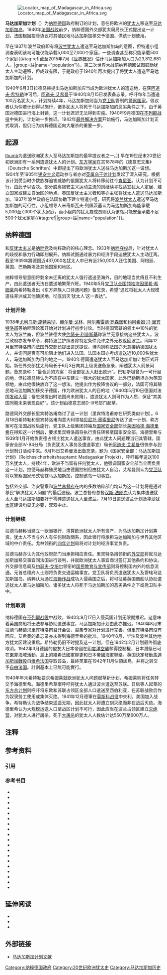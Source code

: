 {{noteTA 
|1=zh-hans:信息; zh-hant:資訊;}}
[[File:Locator_map_of_Madagascar_in_Africa.svg|right]]

'''马达加斯加计划'''（{{lang-de|Madagaskarplan}}）为[[纳粹德国|纳粹德国]]政府制订的计划，意在将欧洲的[[犹太人|犹太人]]移送至[[马达加斯加|马达加斯加岛]]。1940年[[法国战役|法国战败]]前夕，纳粹德国外交部犹太局局长{{le|弗朗茨·拉德马赫|Franz Rademacher}}正式提出这一计划，法国根据投降协议将其殖民地马达加斯加移交予德国，供该计划使用。

早在1937年波兰政府即有将[[波兰犹太人历史|波兰犹太人]]遣送至马达加斯加岛的意图{{sfn|Browning|2004|p=82}}{{sfn|Nicosia|2008|p=280}}，但特遣小组调查表明该岛可能仅能承载5,000至7,000个家庭，一些调查甚至称只能承载500个家庭{{#tag:ref|截至2015年7月《[[世界概况|世界概况]]》估计马达加斯加人口为23,812,681人{{sfn|World Factbook|2015}}。|group=註|name="population"}}。第二次世界大战前纳粹德國试图鼓励犹太人主动遷移，但成效有限，于是政府于1940年再次提出了将犹太人遣送至马达加斯加的计划。

1940年6月3日拉德马赫提出马达加斯加应当成为欧洲犹太人的遣送地，在获[[阿道夫·希特勒|阿道夫·希特勒]]许可后，[[阿道夫·艾希曼|阿道夫·艾希曼]]于1940年8月15日发表备忘录，呼吁每年当遣送100万名犹太人，计划持续4年，马达加斯加则当为[[党卫队|党卫队]]管制的[[警察国家|警察国家]]。倡议者认为倘若计划得以施行，诸多犹太人将死于马达加斯加的恶劣条件之下{{sfn|Longerich|2010|p=162}}。由于英国对德国进行海上封锁，这一计划迟迟无法得到实施。1940年9月德国在[[不列颠战役|不列颠战役]]中失利，计划进一步推迟。1942年[[最终解决方案|最终解决方案]]开始施行，马达加斯加计划正式取消，但仍旧为纳粹德国迈向大屠杀的重要一步{{sfn|Browning|1995|pp=18–19,127–128}}。

==起源==
[[file:Paul_Anton_de_Lagarde.png|thumb]]{{le|保罗·德·拉加德|Paul de Lagarde}}为遣送欧洲犹太人至马达加斯加的最早提议者之一{{sfn|Gerdmar|2009|p=180}}。]]
早在19世纪末20世纪初欧洲即有一系列遣送犹太人的计划。[[东方学|东方学家]]{{le|保罗·德·拉加德|Paul de Lagarde}}在其1878年的《德意志文集》（Deutsche Schriften）中即提出了将欧洲犹太人送往马达加斯加这一设想{{sfn|Gerdmar|2009|p=180}}{{sfn|Ehrlich|2009|p=452}}。1904年至1905年[[锡安主义|锡安主义]]运动参与者亦对[[英属乌干达计划|英属乌干达计划]]发起了深入研究。根据该计划受当时少数族群迫害威胁的俄国犹太人将转移前往今[[肯尼亚|肯尼亚]]。{{le|世界锡安主义者大会|World Zionist Congress|锡安主义者大会}}认为计划不可行，由此予以否决{{sfn|Telushkin|2001|pp=280–281}}。部分脱离锡安主义运动主流的{{le|犹太民族的家园|Homeland for the Jewish people|领地主义者}}则继续寻找适宜犹太人定居、建立国家或建立自治区的地点{{sfn|Cesarani|1995|p=101}}。英国反犹太主义者{{le|亨利·汉密尔顿·比米什|Henry Hamilton Beamish}}和{{le|阿诺德·利斯|Arnold Leese}}等亦主张将犹太人遣送马达加斯加{{sfn|Browning|2004|p=81}}。1937年波兰政府在法国协助下建立特遣小组，研究将[[波兰犹太人历史|波兰犹太人]]遣送至马达加斯加的可行性{{sfn|Nicosia|2008|p=280}}。小组领导人米奇斯瓦夫·列佩茨基认为马达加斯加岛能承载5,000至7,000个犹太家庭，而小组内的犹太裔成员则认为该岛只能安全承载不足500个犹太家庭{{sfn|Browning|2004|p=82}}{{#tag:ref||group=註|name="population"}}。

==纳粹德国==
{{le|纳粹德国种族政策|Racial policy of Nazi Germany|种族主义}}和[[反犹太主义|反犹太主义]]是[[纳粹党|纳粹党]]及纳粹政府的核心理念{{sfn|Longerich|2010|p=31}}。1933年[[纳粹党掌权|纳粹夺权]]后，针对犹太人的歧视和暴力行动即刻展开{{sfn|Shirer|1960|p=203}}。纳粹试图通过暴力和经济手段迫使犹太人主动迁离{{sfn|Longerich|2010|pp=67–69}}。截至1939年將德国近437,000名犹太人中已有近250,000人迁往美国、阿根廷、英国、巴勒斯坦及其他国家和地区{{sfn|Longerich|2010|p=127}}{{sfn|Evans|2005|pp=555–558}}。

纳粹领导层意图将剩余未迁离的犹太人强行遣送至海外，目的地理当贫瘠且不利生产，由此遣送者无法在遣送地繁荣兴旺{{sfn|Kershaw|2008|pp=452–453}}。1940年5月[[党卫队全国领袖|党卫队全国领袖]][[海因里希·希姆莱|海因里希·希姆莱]]向希特勒发出《东方异族人口待遇问题》备忘录，希望“通过将犹太人大规模遣往非洲或其他殖民地，彻底消灭‘犹太人’这一表达”{{sfn|Longerich|2012|p=508}}。

===计划开始===
1938年[[尤利乌斯·施特莱彻|尤利乌斯·施特莱彻]]、[[赫尔曼·戈林|赫尔曼·戈林]]、[[阿尔弗雷德·罗森堡|阿尔弗雷德·罗森堡]]和[[约阿希姆·冯·里宾特洛甫|约阿希姆·冯·里宾特洛甫]]等纳粹理论家开始对计划进行初步讨论{{sfn|Kershaw|2000|pp=320–322}}。当时德国管辖的领土中10%的犹太人为波兰裔，但波兰驻德大使[[约瑟夫·利普斯基|约瑟夫·利普斯基]]称波兰无意接纳这些犹太人。波兰政府亦发布命令，称持波兰护照者除特定条件允许之外无权返回波兰{{sfn|Hilberg|1973|p=258}}。同年12月里宾特洛甫向法国外交部长{{le|乔治·博内|Georges Bonnet}}提出遣送提议，博内则称法国亦无意接纳德国犹太人，并询问是否有可能阻止他们进入法国。法国本国亦考虑遣送近10,000名犹太人，马达加斯加为目的地之一{{sfn|Hilberg|1973|p=259}}。1940年德国遣送犹太人至马达加斯加计划正式开始{{sfn|Hilberg|1973|p=260}}。新任外交部犹太局局长{{le|弗朗茨·拉德马赫|Franz Rademacher}}于6月3日向其上级{{le|马丁·路德 (外交官)|Martin Luther (diplomat)|马丁·路德}}发送备忘录，阐述犹太人前景问题{{sfn|Browning|2004|p=82}}。备忘录称：“最合适的方案：将全部犹太人赶出欧洲”{{sfn|Longerich|2012|p=508}}。巴勒斯坦曾为一可行目的地，但拉德马赫认为不应在中东建立一强大的犹太国家，此外巴勒斯坦亦为英国领地，由此他很快放弃了这一想法{{sfn|Longerich|2012|p=162}}。他提出作为投降协议的一部分，法国可将其殖民地马达加斯加移交予德国，作为欧洲犹太人的目的地（1940年5月10日德国对法国[[法国战役|发动入侵]]；备忘录提出时法国尚未败降）{{sfn|Browning|2004|pp=82–85}}。遣送犹太人则可作为人质，保证“其美国同胞未来表现良好”{{sfn|Longerich|2012|p=508}}。该计划由德意志局D-III号部门起草{{sfn|Hilberg|1973|pp=260–261}}。

路德同外交部长里宾特洛甫商讨了这一计划（里宾特洛甫亦在研究类似计划）。6月18日希特勒和里宾特洛甫向意大利领袖[[贝尼托·墨索里尼|贝尼托·墨索里尼]]传达了这一计划，称方案可在法国战败后施行{{sfn|Longerich|2012|p=508}}{{sfn|Kershaw|2000|pp=320–322}}。党卫队上级集团领袖及[[国家安全部_(纳粹德国)|国家安全部]]部长[[莱因哈德·海德里希|莱因哈德·海德里希]]在得知这一计划后，要求里宾特洛甫将执行责任转移至国家安全部。海德里希与1939年1月开始负责德占领土犹太人遣送事宜，由此犹太人问题理当归其管辖{{sfn|Kershaw|2000|pp=320–322}}。国家安全部IV-B4分局（负责犹太人事务及遣送事宜）局长[[阿道夫·艾希曼|阿道夫·艾希曼]]很快参与到计划制订活动中来。8月15日艾希曼发出备忘录，题为《国家安全部：马达加斯加计划》（Reichssicherheitshauptamt: Madagaskar Projekt），呼吁每年遣送100万名犹太人，持续4年，欧洲不当留有任何犹太人，他强调国家安全部当全面负责这一计划{{sfn|Browning|2004|p=87}}。拉德马赫称殖民地当由德国控制但由犹太人自治，艾希曼则认为[[党卫队|党卫队]]将以警察国家形式管辖马达加斯加，控制该岛一切事宜{{sfn|Kershaw|2008|p=577}}。

包括外交部、治安警察和[[波兰总督府|波兰总督府]]在内的多数纳粹部门均认为这一计划将是通过移民“解决犹太人问题”的最后途径{{sfn|Hilberg|1973|p=261}}。波兰总督府总督[[汉斯·法郎克|汉斯·法郎克]]认为集体遣送犹太人至马达加斯加要好于零碎遣送犹太人至波兰。7月10日遣送波兰计划及[[华沙犹太区|华沙犹太区]]建设均显无必要，双双中止{{sfn|Kershaw|2000|pp=320–322}}。

===计划继续===
拉德马赫称当建立一欧洲银行，清算欧洲犹太人所有资产，为马达加斯加计划筹资。犹太人不当与外人有任何财政關系，因此银行将承担马达加斯加与世界其他区域的中介责任。戈林领衔的[[四年计划|四年计划]]局将对计划的经济事宜负责{{sfn|Browning|2004|p=88}}。

拉德马赫亦认为其他政府部门当承担相应责任。里宾特洛甫领衔的[[德国外交部|外交部]]将就马达加斯加移交事宜同法国进行谈判，并就欧洲犹太人事宜商讨签订其他条约和协议。外交部信息局及[[约瑟夫·戈培尔|约瑟夫·戈培尔]]领衔的[[国民教育与宣传部|国民教育与宣传部]]则将控制国内外的信息流通。元首总理府人士{{le|维克托·布拉克|Viktor Brack}}则将负责交通运输事宜。党卫队将负责遣送犹太人及管辖马达加斯加岛{{sfn|Browning|2004|pp=87–88}}。纳粹认为通过[[海狮作战|海狮作战]]成功入侵英国之后，将可征募英国商船队协助遣送犹太人至马达加斯加{{sfn|Browning|2004|p=88}}。诸多犹太人将死于马达加斯加的恶劣条件之下或党卫队手中{{sfn|Longerich|2012|p=509}}。

===计划取消===
纳粹德国在[[不列颠战役|不列颠战役]]中战败，1940年9月17日入侵英国计划无限期推迟。这意味着英国商船将无法参与协助遣送事宜，马达加斯加计划由此亦推迟{{sfn|Browning|2004|p=88}}。1940年8月末拉德马赫请求里宾特洛甫召开会议，召集专家对计划进行完善，但里宾特洛甫没有回应。艾希曼的备忘录亦未得到海德里希的批准{{sfn|Browning|2004|p=88}}。1940年8月，华沙及波兰其他地方犹太区建设重启{{sfn|Longerich|2010|p=165}}。希特勒仍旧不时提及这一计划，但在1942年2月计划最终彻底取消{{sfn|Longerich|2010|p=164}}。1942年3月德國的盟友大日本帝國在[[印度洋空襲|印度洋空襲]]奪得控制權，日本潛艇已可在[[東非|東非]]海域活動，島上的維希法國軍隊更和日本帝國海軍聯絡。英国決定發動[[馬達加斯加戰役|馬達加斯加戰役]]自[[维希法国|维希法国]]夺取该岛，最終英軍在1942年11月佔領該島，并将之转交予[[自由法国|自由法国]]{{sfn|Thomas|1996}}。計劃基本上已無可能實行。

1940年年末希特勒要求希姆莱就欧洲犹太人问题起草新计划，希姆莱则将任务转交予海德里希。海德里希草案呼吁将犹太人通过波兰遣送至苏联{{sfn|Longerich|2012|p=511}}。日后{{le|康拉德·迈尔|Konrad Meyer}}等人起草的[[东方总计划|东方总计划]]则呼吁将东欧和苏联占领区全部人口遣送至西伯利亚，在苏联战败后作为奴隶劳工使用或集体灭绝{{sfn|Snyder|2010|p=416}}。1941年12月德軍在[[莫斯科战役|莫斯科战役]]中失利，美国加入战争。希特勒认为战争结束遥遥无期，因此犹太人将遭立刻灭绝而非在战后灭绝{{sfn|Longerich|2000|p=2}}。海德里希认为大规模运送人口至战区计划不可行，因此应当在波兰占领区建立[[灭绝营|灭绝营]]，对犹太人进行屠杀{{sfn|Longerich|2010|pp=309–310}}。死于[[纳粹大屠杀|大屠杀]]的犹太人人数估计达550万至600万人{{sfn|Evans|2008|p=318}}。

== 注释 ==
{{reflist|group=註}}

==参考资料==
===引用===
{{Reflist|30em}}

===参考书目===
* {{cite book | last = Browning | first = Christopher R. | title = The Origins of the Final Solution : The Evolution of Nazi Jewish Policy, September 1939 – March 1942 | url = https://archive.org/details/originsoffinalso00brow | series = Comprehensive History of the Holocaust | year = 2004 | publisher = University of Nebraska Press | location = Lincoln | isbn = 0-8032-1327-1 | ref = harv}}
* {{cite book | last = Browning | first = Christopher R. | title = The Path to Genocide: Essays on Launching the Final Solution | year = 1995 | publisher = Cambridge University Press| location = Cambridge | isbn = 978-0-521-55878-5 | ref = harv}}
* {{cite book | last = Cesarani | first = David | title = The "Jewish Chronicle" and Anglo-Jewry: 1841–1991 | year = 1995 | origyear = 1995 | publisher = Cambridge University Press | location = Cambridge; New York | isbn = 978-0-521-43434-8 | ref = harv}}
* {{cite web | url = https://www.cia.gov/library/publications/the-world-factbook/geos/ma.html | title = The World Factbook | work = [[中央情报局|Central Intelligence Agency]] | accessdate = 2016-02-23 | ref = {{sfnRef|World Factbook|2015}} | archive-date = 2011-08-25 | archive-url = https://www.webcitation.org/61BpMkYSR?url=https://www.cia.gov/library/publications/the-world-factbook/geos/ma.html | dead-url = no }}
* {{cite book | last = Ehrlich | first = Mark Avrum | title = Encyclopedia of the Jewish Diaspora: Origins, Experiences, and Culture | volume = 1 | year = 2009 | publisher = ABC-CLIO | location = Santa Barbara, CA | isbn = 978-1-85109-873-6 | ref = harv}}
* {{cite book | last = Evans | first = Richard J. | year = 2005 | title = The Third Reich in Power | url = https://archive.org/details/thirdreichinpowe00evan | publisher = Penguin | location = New York | isbn =978-0-14-303790-3 | ref = harv}}
* {{cite book | last = Evans | first = Richard J. | year = 2008 | title = The Third Reich at War | url = https://archive.org/details/thirdreichatwar00evan_0 | publisher = Penguin | location = New York | isbn = 978-0-14-311671-4 | ref = harv}}
*{{cite book | last = Gerdmar | first = Anders | title = Roots of Theological Anti-Semitism: German Biblical Interpretation and the Jews, from Herder and Semler to Kittel and Bultmann | publisher = Koninklijke Brill | location = Leiden | series = Studies in Jewish History and Culture | year = 2009 | isbn = 90-04-16851-6 | ref = harv}}
*{{cite book | last = Hilberg | first = Raul | year = 1973 | title= The Destruction of the European Jews | publisher = New Viewpoints| location = New York | ref = harv}}
* {{cite book | last = Kershaw | first = Ian  | title = Hitler: 1936–1945: Nemesis | url = https://archive.org/details/hitler193645neme00kers | year = 2000 | publisher = Norton | location = New York | isbn = 978-0-393-04994-7 | ref = harv}}
* {{cite book | last = Kershaw | first = Ian | title = Hitler: A Biography | url = https://archive.org/details/hitlerbiography0000kers | year = 2008 | origyear = 2000 | publisher = Norton | location = New York | isbn = 978-0-393-06757-6 | ref = harv}}
* {{cite journal | last = Longerich | first = Peter | title = The Wannsee Conference in the Development of the 'Final Solution' | year = 2000 | journal = Holocaust Educational Trust Research Papers | volume = 1 | issue = 2 | publisher = The Holocaust Educational Trust | location = London | format = PDF | url = http://www.ghwk.de/ghwk/engl/texts/wannsee-conference.pdf | isbn = 0-9516166-5-X | ref = harv | deadurl = yes | archiveurl = https://web.archive.org/web/20150402115820/http://www.ghwk.de/ghwk/engl/texts/wannsee-conference.pdf | archivedate = 2015-04-02 }}
* {{cite book | last = Longerich | first = Peter | title = Holocaust: The Nazi Persecution and Murder of the Jews | year = 2010 | isbn = 978-0-19-280436-5 | publisher = Oxford University Press | location = Oxford; New York | ref = harv}}
* {{cite book | last = Longerich | first = Peter | year = 2012 | title = Heinrich Himmler: A Life | publisher = Oxford University Press | location = Oxford; New York | isbn = 978-0-19-959232-6 | ref = harv}}
* {{cite book | last = Nicosia | first = Francis R.  | title = Zionism and Anti-Semitism in Nazi Germany | url = https://books.google.com/books?id=JTtGXWzfD10C&pg=PA280 | year = 2008 | publisher = Cambridge University Press | location = Cambridge; New York | isbn = 978-0-521-88392-4 | ref = harv}}
* {{cite book | last = Shirer | first = William L. | authorlink = 威廉·劳伦斯·夏伊勒 | title = The Rise and Fall of the Third Reich | url = https://archive.org/details/risefallofthirdr1959unse | publisher = Simon & Schuster | location = New York | year = 1960 | isbn = 978-0-671-62420-0 | ref = harv}}
* {{cite book | last = Snyder | first = Timothy  | title = Bloodlands: Europe between Hitler and Stalin | url = https://archive.org/details/bloodlandseurope0000snyd | year= 2010 | publisher = Basic Books | location = New York | isbn = 978-0-465-00239-9 | ref = harv}}
* {{cite book | last = Telushkin | first = Joseph  | title = Jewish Literacy: The Most Important Things to Know About the Jewish Religion, Its People, and Its History | year = 2001 | origyear = 1991 | publisher = Harper Collins | location = New York | isbn = 978-0-688-08506-3 | ref = harv}}
* {{cite journal  | last = Thomas | first = Martin | title = Imperial Backwater or Strategic Outpost? The British Takeover of Vichy Madagascar, 1942 | url = https://archive.org/details/sim_historical-journal_1996-12_39_4/page/1049 | journal = The Historical Journal |date=December 1996 | volume = 39 | issue = 4 | pages = 1049–74 | publisher = Cambridge University Press | location =  | jstor = 2639867| ref = harv | doi=10.1017/s0018246x00024754}}

==延伸阅读==
* {{cite book | last = Ainsztein | first = Reuben | title = Jewish Resistance in Nazi-Occupied Eastern Europe | year = 1974 | publisher = Elek Books | location = London | isbn = 978-0-236-15490-6}}
* {{cite book | last = Brechtken | first = Magnus | title = Madagaskar für die Juden: Antisemitische Idee und politische Praxis 1885–1945 | year = 1998 | publisher = Wissenschaftsverlag | location =  Oldenbourg | language = 德语| isbn = 3-486-56384-X}}
* {{cite web | last = Rademacher | first = Franz | title = The Madagascar Plan: The Jewish Question in the Peace Treaty | date = 3 July 1940 | work = Jewish Virtual Library | publisher = American-Israeli Cooperative Enterprise | url = https://www.jewishvirtuallibrary.org/jsource/Holocaust/Madagascar.html | access-date = 2016-12-22 | archive-date = 2017-01-11 | archive-url = https://web.archive.org/web/20170111050452/http://www.jewishvirtuallibrary.org/jsource/Holocaust/Madagascar.html | dead-url = no }}

==外部链接==
* [http://www.jewishvirtuallibrary.org/jsource/Holocaust/Madagascar.html 马达加斯加计划文献] {{Wayback|url=http://www.jewishvirtuallibrary.org/jsource/Holocaust/Madagascar.html |date=20111122160129 }}
{{犹太人大屠杀}}

{{Authority control}}
[[Category:纳粹德国政府|Category:纳粹德国政府]]
[[Category:20世纪欧洲犹太史|Category:20世纪欧洲犹太史]]
[[Category:马达加斯加历史|Category:马达加斯加历史]]
